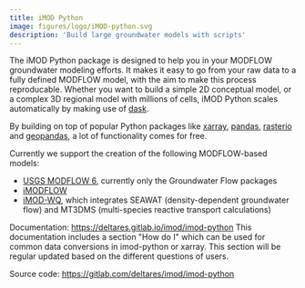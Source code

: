 ```yaml
---
title: iMOD Python
image: figures/logo/iMOD-python.svg
description: 'Build large groundwater models with scripts'
---
```


The iMOD Python package is designed to help you in your MODFLOW
groundwater modeling efforts. It makes it easy to go from your raw data
to a fully defined MODFLOW model, with the aim to make this process
reproducable. Whether you want to build a simple 2D conceptual model, or
a complex 3D regional model with millions of cells, iMOD Python scales
automatically by making use of [dask](https://dask.org/).

By building on top of popular Python packages like
[xarray](http://xarray.pydata.org/),
[pandas](http://pandas.pydata.org/),
[rasterio](https://rasterio.readthedocs.io/en/latest/) and
[geopandas](http://geopandas.org/), a lot of functionality comes for
free.

Currently we support the creation of the following MODFLOW-based models:

-   [USGS MODFLOW
    6](https://www.usgs.gov/software/modflow-6-usgs-modular-hydrologic-model),
    currently only the Groundwater Flow packages
-   [iMODFLOW](https://oss.deltares.nl/web/imod)
-   [iMOD-WQ](https://oss.deltares.nl/web/imod), which integrates SEAWAT
    (density-dependent groundwater flow) and MT3DMS (multi-species
    reactive transport calculations)

Documentation: <https://deltares.gitlab.io/imod/imod-python> This
documentation includes a section \"How do I\" which can be used for
common data conversions in imod-python or xarray. This section will be
regular updated based on the different questions of users.

Source code: <https://gitlab.com/deltares/imod/imod-python>
